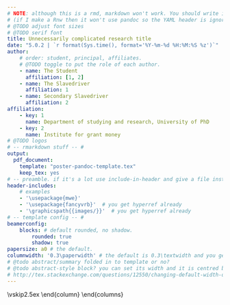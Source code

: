 ```yaml
---
# NOTE: although this is a rmd, markdown won't work. You should write it in TeX.
# (if I make a Rnw then it won't use pandoc so the YAML header is ignored)
# @TODO adjust font sizes
# @TODO serif font
title: Unnecessarily complicated research title
date: "5.0.2 | `r format(Sys.time(), format='%Y-%m-%d %H:%M:%S %z')`"
author:
    # order: student, principal, affiliates.
    # @TODO toggle to put the role of each author.
    - name: The Student
      affiliation: [1, 2]
    - name: The Slavedriver
      affiliation: 1
    - name: Secondary Slavedriver
      affiliation: 2
affiliation:
    - key: 1
      name: Department of studying and research, University of PhD
    - key: 2
      name: Institute for grant money
# @TODO logos
# -- rmarkdown stuff -- #
output:
  pdf_document:
    template: "poster-pandoc-template.tex"
    keep_tex: yes
# -- preamble. if it's a lot use include-in-header and give a file instead -- #
header-includes:
    # examples
    - '\usepackage{mwe}'
    - '\usepackage{fancyvrb}'  # you get hyperref already
    - '\graphicspath{{images/}}'  # you get hyperref already
# -- template config -- #
beamerconfig:
    blocks: # default rounded, no shadow.
        rounded: true
        shadow: true
papersize: a0 # the default.
columnwidth: '0.3\paperwidth' # the default is 0.3\textwidth and you get \colwid set to it.
# @todo abstract/summary folded in to template or no?
# @todo abstract-style block? you can set its width and it is centred by default.
# http://tex.stackexchange.com/questions/12550/changing-default-width-of-blocks-in-beamer
---
```

\DefineShortVerb{\`}
<!--
%-----------------------------------------------------------
% When including a figure in your poster, be sure that the commands are typed in the following order:
% \begin{figure}
% \includegraphics[...]{...}
% \caption{...}
% \end{figure}
% That is, put the \caption after the \includegraphics
%-----------------------------------------------------------
-->
\begin{center}%
  \begin{minipage}{.7\textwidth}%
    \begin{alertblock}{Summary}%
    Here is a barebones document for an A0 poster.
    It was based off http://www.nathanieljohnston.com/2009/08/latex-poster-template/ but has been modified to work as an R Markdown file to be compiled with knitr (rmd to md) and then pandoc (md to tex) and then latex (tex to pdf).
    
    This comes with its downsides (notably: that you can't use markdown within the blocks!!), but meh.
    \end{alertblock}%
  \end{minipage}%
\end{center}
\vskip1in
\begin{columns}[t] % align top
  \begin{column}{\colwid}
    \begin{block}{The Setup}
      Required files:
      
      \begin{itemize}
        \item `poste.rmd`, this example R Markdown file.
        \item `poster-pandoc-template.tex`, the pandoc template for the poster.
        \item `beamerthemeconfposter.sty`, the beamer style file (I \emph{think} you may be able to substitute your own, but I used the one from \url{https://www.overleaf.com/latex/templates/landscape-beamer-poster-template/vjpmsxxdvtqk}
      \end{itemize}
     
      Also: 
      \begin{itemize}
        \item LaTeX packages `latexbeamer`, `pgf` (Tikz), `beamerposter`
        \item R package `knitr`
        \item pandoc
      \end{itemize}
      % @TODO insert references
      
      I've only tested this compiling from Rstudio.
      You can set authors and affiliations in the YAML metadata, along with limited beamer styling (block rounded corners and so on).
          
    \end{block}
    \vskip2ex
    \begin{alertblock}{An Alert Block}
      The alert block environment looks like this. It also has justified text, but it has a border and a light background to make it stand out. You can create one like so:
      \begin{semiverbatim}
        {\color{red}\\begin}\{{\color{blue}alertblock}\}\{Title\}\newline
        \hskip1ex.......\newline
        {\color{red}\\end}\{{\color{blue}alertblock}\}
      \end{semiverbatim}
    \end{alertblock}
  \end{column}
  % column spanning two columns.
  \begin{column}{2\colwid}
    \begin{block}{Altering Column Spans}
      You can make columns that span multiple other columns relatively easily. Lengths are defined in the template that make columns look normal-ish if you want to use a three-column layout like this poster. If you want to use a different number of columns, you can specify the base column width in the YAML preamble.

      In particular, in the YAML:
      \begin{verbatim}
        columnwidth: '0.3\paperwidth'
      \end{verbatim}
      
      You get `\colwid` for free, and using the `calc` package you can get multiples of it.
      TODO - seperator space?
    \end{block}
    
    \begin{columns}[t,totalwidth=2.1\colwid]	% split up that two-column-wide column
      \begin{column}{\colwid}
        \setbeamercolor{block title}{fg=red,bg=white}%frame color
        \setbeamercolor{block body}{fg=black,bg=white}%body color
        \begin{block}{Block Colours}
          For the standard blocks there are two colours; one for the title and one for the block body:\\
          \begin{semiverbatim}
            {\color{red}\\setbeamercolor}\{block title\}\newline \{fg=red,bg=white\}
          \end{semiverbatim}
          \begin{semiverbatim}
            {\color{red}\\setbeamercolor}\{block  body\}\newline \{fg=black,bg=white\}
          \end{semiverbatim}
          The \emph{fg} colour sets the text colour and \emph{bg} sets the background colour.
          For the normal blocks it makes no sense to use a background colour other than white. You \emph{can} change it, but it will look weird!
        \end{block} % block colours
        \begin{block}{References}
          Some references and a graphic to show you how it's done:

		      \small{\begin{thebibliography}{99}%@TODO incorporate with a bibtex
		        \bibitem{KLPL06} D.~W. Kribs, R. Laflamme, D. Poulin, M. Lesosky, Quantum Inf. \& Comp. \textbf{6} (2006), 383-399.
		        \bibitem{zanardi97} P. Zanardi, M. Rasetti, Phys. Rev. Lett. \textbf{79},  3306 (1997).
		      \end{thebibliography}}
		    \end{block} % references
      \end{column}
      \begin{column}{\colwid}
        \begin{block}{Demo}
          Some maths:
          \begin{equation*}
          \sum_{i=1}^{\infty} \frac{1}{i}\text{ does not converge.}
          \end{equation*}
          
          A figure:
			    \begin{figure}
            \includegraphics[width=\colwid]{example-image}
            \caption{A caption.}
			    \end{figure}
        \end{block} % demo
      \end{column}
    \end{columns}
    \vskip2.5ex
  \end{column}
 \end{columns}
